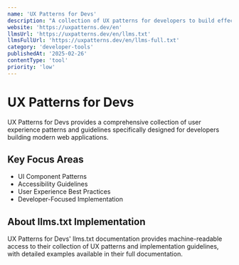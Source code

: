 ```yaml
---
name: 'UX Patterns for Devs'
description: "A collection of UX patterns for developers to build effective, accessible, and usable UI components."
website: 'https://uxpatterns.dev/en'
llmsUrl: 'https://uxpatterns.dev/en/llms.txt'
llmsFullUrl: 'https://uxpatterns.dev/en/llms-full.txt'
category: 'developer-tools'
publishedAt: '2025-02-26'
contentType: 'tool'
priority: 'low'
---
```


# UX Patterns for Devs

UX Patterns for Devs provides a comprehensive collection of user experience patterns and guidelines specifically designed for developers building modern web applications.

## Key Focus Areas

- UI Component Patterns
- Accessibility Guidelines
- User Experience Best Practices
- Developer-Focused Implementation

## About llms.txt Implementation

UX Patterns for Devs' llms.txt documentation provides machine-readable access to their collection of UX patterns and implementation guidelines, with detailed examples available in their full documentation.
